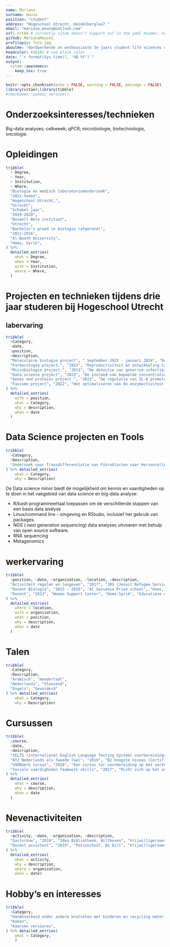 ```yaml
---
name: Mariana
surname: mousa
position: "student"
address: "Hogeschool Utrecht, Heidelberglan7 "
email: "mariana_mousa@outlook.com"
osf: nrtbk # currently vitae doesn't support osf in the yaml header, need to add \osf{nrtbk} in the .tex file manulaly
github: MarianaMousa1
profilepic: foto.jpg
aboutme: "Hardwerkende en enthousiaste 3e jaars student life sciences met een passie voor experimenteel werk en big data analyse. Ik zet graag mijn achtergrondkennis in laboratoriumtechnieken en programmeren in en streef ernaar mijn analytische vaardigheden verder te ontwikkelen. Creatief denker met een motivatie om een betrouwbaar en waardevol teamlid te worden."
headcolor: 616161 # use black color
date: "`r format(Sys.time(), '%B %Y')`"
output: 
  vitae::awesomecv:
    keep_tex: true
---
```


```r
knitr::opts_chunk$set(echo = FALSE, warning = FALSE, message = FALSE)
library(vitae);library(tibble)
#rmarkdown::pandoc_version()
```


# Onderzoeksinteresses/technieken

Big-data analyses; celkweek; qPCR; microbiologie, biotechnologie, oncologie.

# Opleidingen
```r
tribble(
  ~ Degree,
  ~ Year,
  ~ Institution,
  ~ Where,
  "Biologie en medisch laboratoriumonderzoek",
  "2021-heden",
  "Hogeschool Utrecht,",
  "Utrecht",
  "Schakel jaar",
  "2019-2020",
  "Boswell-Bèta instituut",
  "Utrecht",
  "Bachelor's graad in biologie (afgerond)",
  "2011-2016",
  "Al-Baath University",
  "Homs, Syrië",
) %>%
  detailed_entries(
    what = Degree,
    when = Year,
    with = Institution,
    where = Where,
  )
```


# Projecten en technieken tijdens drie jaar studeren bij Hogeschool Utrecht

## labervaring
```r
tribble(
  ~Category,
  ~date,
  ~position,
  ~description,
  "Moleculaire biologie project", " September 2023 - januari 2024", "De Invloed van foliumzuur op de genexpressie van MuRF-1 en Atrogin-1 in C2C12 bestuderen met behulp van qPCR", "Technieken: Celkweek en qPCR",
  "Farmacologie project.", "2023", "Reproductiviteit en ontwikkeling Caenorhabditis elegans bij blootstelling ethinylestradiol", "Technieken: Reproductie, ontwikkeling assays.",
  "Microbiologie project.", "2013", "De detectie van gonorroe-infecties met behulp van qPCR", "Technieken: Bacterie kweek, qPCR, determinatie analyses en VITEK.", 
  "Data science project", "2023", "De invloed van bepaalde concentratie PFAS aan de expressie van CYP3A5 gen voor de tijdsduur van één dag.", "bash", 
  "Genes and proteins project ", "2022", "De regulatie van IL-8 promoter onderzoeken aan de hand van IL-8 promoter-reporter gene construct pAcGFP1-1L8p", "Technieken: SDS-Page, western blot, kloneren.",
  "Favisme project", "2022", "Het optimaliseren van de enzymactiviteit door aanpassing van de pH-waarde en metaalconcentratie.", "Techniek: BCA assay, chromatografie."
) %>% 
  detailed_entries(
    with = position, 
    what = Category,
    why = description,
    when = date
  ) 
```

# Data Science projecten en Tools
```r
tribble(
  ~Category, 
  ~Description,
  "Onderzoek naar Transdifferentiatie van Fibroblasten naar Hersencellen", "RNA-seq",
) %>% detailed_entries(
    what = Category,
    why = Description)
```
De Data science minor biedt de mogelijkheid om kennis en vaardigheden op te doen in het vakgebied van data science en big-data analyse:
 
 * R/bash programmeertaal toepassen om de verschillende stappen van een basis data analyse
 * Linux/command line - omgeving en RStudio, inclusief het gebruik van packages.
 * NGS ( next generation sequencing) data analyses uitvoeren met behulp van open source software.
 * RNA sequencing
 * Metagenomics

# werkervaring
```r
tribble(
  ~position, ~date, ~organization, ~location, ~description,
  "Activiteit regelen en lesgeven", "2017", "JRS (Jesuit Refugee Service)", "Homs, Syrië", "In Child Protection Program in Al-Mukhales kerk. Leerzaam activiteiten regelen en levensvaardigheden lessen geven voor kinderen.",
  "Docent Biologie", "2015 - 2016", "Al Gassania Prive school", "Homs, Syrië", "Biologie onderwijs aan voor middelbare school studenten.",
  "Docent", "2013", "Woman Support Center", "Homs-Syrië", "Educatieve ondersteuning. Biologie, Natuurkunde en Scheikunde onderwijs geven aan middelbare school studenten."
) %>% 
  detailed_entries(
    where = location,
    with = organization, 
    what = position,
    why = description,
    when = date
  ) 
```

# Talen
```r
tribble(
  ~Category, 
  ~Description,
  "Arabisch", "moedertaal",
  "Nederlands", "Vloeiend",
  "Engels", "Gevorderd"
) %>% detailed_entries(
    what = Category,
    why = Description)
```

# Cursussen
```r
tribble(
  ~course, 
  ~date, 
  ~description,
  "IELTS (International English Language Testing System) voorbereidingscursus", "2020", "Ter voorbereiding voor de IELTS test. (Certificaat IELTS behaald B2 level)",
  "NT2 Nederlands als Tweede Taal", "2019", "B2 hoogste niveau (Certificaat behaald)",
  "VOORwerk cursus", "2018", "Een cursus ter voorbereiding op het werken in Nederland.",
  "Sociale vaardigheden Teamwork skills", "2017", "Richt zich op het ontwikkelen van de bekwaamheden die nodig zijn om effectief te kunnen samenwerken in een teamomgeving."
) %>% 
  detailed_entries( 
    what = course,
    why = description,
    when = date
  )
```

# Nevenactiviteiten
```r
tribble(
  ~activity, ~date, ~organization, ~description,
  "Gastvrouw", "2019", "Idea Bibliotheek, Bilthoven", "Vrijwilligerswerk",
  "Docent assistent", "2019", "Patioschool, De Bilt", "Vrijwilligerswerk"
) %>% 
  detailed_entries( 
    what = activity,
    why = description,
    where = organization,
    when = date)
```

# Hobby's en interesses
```r
tribble(
  ~Category,
  "Handenarbeid onder andere knutselen met kinderen en recycling materialen naar nieuwe materialen ", 
  "Koken",
  "Kaarsen versieren",
) %>% detailed_entries(
    what = Category,
    )
```

